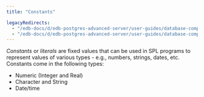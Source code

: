 ```yaml
---
title: "Constants"

legacyRedirects:
  - "/edb-docs/d/edb-postgres-advanced-server/user-guides/database-compatibility-stored-procedural-language-guide/13/constants.html"
  - "/edb-docs/d/edb-postgres-advanced-server/user-guides/database-compatibility-stored-procedural-language-guide/latest/constants.html"
---
```


<div id="constants" class="registered_link"></div>

*Constants* or *literals* are fixed values that can be used in SPL programs to represent values of various types - e.g., numbers, strings, dates, etc. Constants come in the following types:

-   Numeric (Integer and Real)
-   Character and String
-   Date/time
